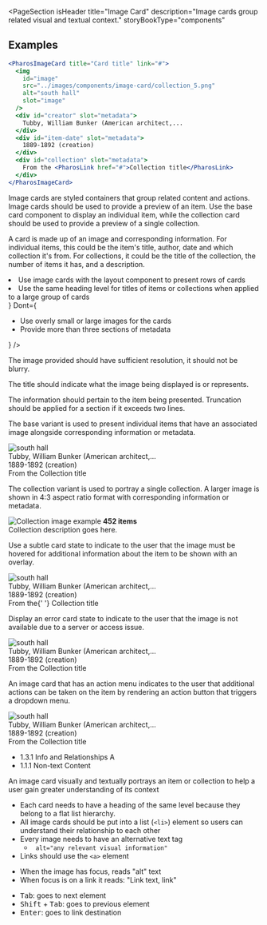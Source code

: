 
<PageSection
  isHeader
  title="Image Card"
  description="Image cards group related visual and textual context."
  storyBookType="components"
></PageSection>

## Examples

```jsx live
<PharosImageCard title="Card title" link="#">
  <img
    id="image"
    src="../images/components/image-card/collection_5.png"
    alt="south hall"
    slot="image"
  />
  <div id="creator" slot="metadata">
    Tubby, William Bunker (American architect,...
  </div>
  <div id="item-date" slot="metadata">
    1889-1892 (creation)
  </div>
  <div id="collection" slot="metadata">
    From the <PharosLink href="#">Collection title</PharosLink>
  </div>
</PharosImageCard>
```

<PageSection topMargin title="Usage">
  <PageSection subSectionLevel={1} title="When to use">
    <p>
      Image cards are styled containers that group related content and actions. Image cards should
      be used to provide a preview of an item. Use the base card component to display an individual
      item, while the collection card should be used to provide a preview of a single collection.
    </p>
  </PageSection>
  <PageSection subSectionLevel={1} title="Structure">
    <p>
      A card is made up of an image and corresponding information. For individual items, this could
      be the item's title, author, date and which collection it's from. For collections, it could be
      the title of the collection, the number of items it has, and a description.
    </p>
  </PageSection>
</PageSection>

<PageSection title="Best practices">
  <BestPractices
    Do={
      <ul>
        <li>Use image cards with the layout component to present rows of cards</li>
        <li>
          Use the same heading level for titles of items or collections when applied to a large
          group of cards
        </li>
      </ul>
    }
    Dont={
      <ul>
        <li>Use overly small or large images for the cards</li>
        <li>Provide more than three sections of metadata</li>
      </ul>
    }
  />
</PageSection>

<PageSection title="Content guidelines">
  <PageSection subSectionLevel={1} title="Image">
    <p>The image provided should have sufficient resolution, it should not be blurry.</p>
  </PageSection>
  <PageSection subSectionLevel={1} title="Title">
    <p>The title should indicate what the image being displayed is or represents.</p>
  </PageSection>
  <PageSection subSectionLevel={1} title="Metadata">
    <p>
      The information should pertain to the item being presented. Truncation should be applied for a
      section if it exceeds two lines.
    </p>
  </PageSection>
</PageSection>

<PageSection title="Variants">
  <PageSection subSectionLevel={1} title="Base card">
    <p>
      The base variant is used to present individual items that have an associated image alongside
      corresponding information or metadata.
    </p>
    <Canvas>
      <PharosImageCard title="Card title" link="#" style={{ width: '150px' }}>
        <img id="image" src={baseImageExample} alt="south hall" slot="image" />
        <div id="creator" slot="metadata">
          Tubby, William Bunker (American architect,...
        </div>
        <div id="item-date" slot="metadata">
          1889-1892 (creation)
        </div>
        <div id="collection" slot="metadata">
          From the <PharosLink href="#">Collection title</PharosLink>
        </div>
      </PharosImageCard>
    </Canvas>
  </PageSection>
  <PageSection subSectionLevel={1} title="Collection card">
    <p>
      The collection variant is used to portray a single collection. A larger image is shown in 4:3
      aspect ratio format with corresponding information or metadata.
    </p>
    <Canvas>
      <PharosImageCard
        title="Pratt Institute Buildings"
        link="#"
        variant="collection"
        style={{ width: '250px' }}
      >
        <img id="image" src={baseImageExample} alt="Collection image example" slot="image" />
        <strong id="item-number" slot="metadata">
          452 items
        </strong>
        <div id="description" slot="metadata">
          Collection description goes here.
        </div>
      </PharosImageCard>
    </Canvas>
  </PageSection>
</PageSection>

<PageSection title="States">
  <PageSection subSectionLevel={1} title="Subtle">
    <p>
      Use a subtle card state to indicate to the user that the image must be hovered for additional
      information about the item to be shown with an overlay.
    </p>
    <Canvas>
      <PharosImageCard title="Card title" link="#" subtle variant="base" style={{ width: '150px' }}>
        <img id="image" src={baseImageExample} alt="south hall" slot="image" />
        <div id="creator" slot="metadata">
          Tubby, William Bunker (American architect,...
        </div>
        <div id="item-date" slot="metadata">
          1889-1892 (creation)
        </div>
        <div id="collection" slot="metadata">
          From the{' '}
          <PharosLink href="#" isOnBackground>
            Collection title
          </PharosLink>
        </div>
      </PharosImageCard>
    </Canvas>
  </PageSection>
  <PageSection subSectionLevel={1} title="Error">
    <p>
      Display an error card state to indicate to the user that the image is not available due to a
      server or access issue.
    </p>
    <Canvas>
      <PharosImageCard title="Card title" link="#" error variant="base" style={{ width: '150px' }}>
        <img id="image" src={baseImageExample} alt="south hall" slot="image" />
        <div id="creator" slot="metadata">
          Tubby, William Bunker (American architect,...
        </div>
        <div id="item-date" slot="metadata">
          1889-1892 (creation)
        </div>
        <div id="collection" slot="metadata">
          From the <PharosLink href="#">Collection title</PharosLink>
        </div>
      </PharosImageCard>
    </Canvas>
  </PageSection>
  <PageSection subSectionLevel={1} title="With action menu">
    <p>
      An image card that has an action menu indicates to the user that additional actions can be
      taken on the item by rendering an action button that triggers a dropdown menu.
    </p>
    <Canvas>
      <PharosImageCard
        title="Card title"
        link="#"
        action-menu="my-dropdown-menu"
        variant="base"
        style={{ width: '150px' }}
      >
        <img id="image" src={baseImageExample} alt="south hall" slot="image" />
        <div id="creator" slot="metadata">
          Tubby, William Bunker (American architect,...
        </div>
        <div id="item-date" slot="metadata">
          1889-1892 (creation)
        </div>
        <div id="collection" slot="metadata">
          From the <PharosLink href="#">Collection title</PharosLink>
        </div>
      </PharosImageCard>
    </Canvas>
  </PageSection>
</PageSection>

<PageSection title="Accessibility">
  <PageSection subSectionLevel={1} title="Relevant WCAG guidelines">
    <ul>
      <li>
        <PharosLink href="https://www.w3.org/WAI/WCAG21/Understanding/info-and-relationships.html">
          1.3.1 Info and Relationships A
        </PharosLink>
      </li>
      <li>
        <PharosLink href="https://www.w3.org/WAI/WCAG21/Understanding/non-text-content.html">
          1.1.1 Non-text Content
        </PharosLink>
      </li>
    </ul>
  </PageSection>
  <PageSection subSectionLevel={1} title="Importance">
    <p>
      An image card visually and textually portrays an item or collection to help a user gain
      greater understanding of its context
    </p>
  </PageSection>
  <PageSection subSectionLevel={1} title="Code expectations">
    <ul>
      <li>
        Each card needs to have a heading of the same level because they belong to a flat list
        hierarchy.
      </li>
      <li>
        All image cards should be put into a list (<code>&lt;li&gt;</code>) element so users can
        understand their relationship to each other
      </li>
      <li>
        Every image needs to have an alternative text tag
        <ul>
          <li>
            <code> alt="any relevant visual information"</code>
          </li>
        </ul>
      </li>
      <li>
        Links should use the <code>&lt;a&gt;</code> element
      </li>
    </ul>
  </PageSection>
  <PageSection subSectionLevel={1} title="Expected actions">
    <PageSection subSectionLevel={2} title="Screen reader">
      <ul>
        <li>When the image has focus, reads "alt" text</li>
        <li>When focus is on a link it reads: "Link text, link"</li>
      </ul>
    </PageSection>
    <PageSection subSectionLevel={2} title="Keyboard">
      <ul>
        <li>
          <kbd>Tab</kbd>: goes to next element
        </li>
        <li>
          <kbd>Shift</kbd> + <kbd>Tab</kbd>: goes to previous element
        </li>
        <li>
          <kbd>Enter</kbd>: goes to link destination
        </li>
      </ul>
    </PageSection>
  </PageSection>
</PageSection>
